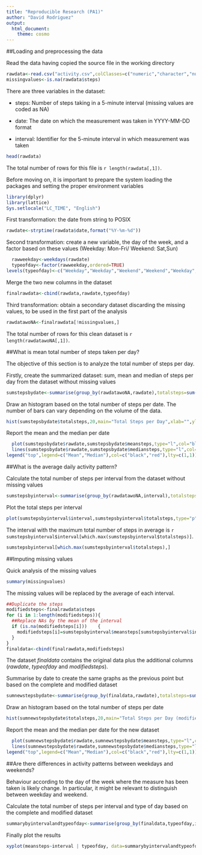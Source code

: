 ```yaml
---
title: "Reproducible Research (PA1)"
author: "David Rodriguez"
output:
  html_document:
    theme: cosmo
---
```


##Loading and preprocessing the data

Read the data having copied the source file in the working directory

```r
rawdata<-read.csv("activity.csv",colClasses=c("numeric","character","numeric"))
missingvalues<-is.na(rawdata$steps)
```

There are three variables in the dataset:

- steps: Number of steps taking in a 5-minute interval (missing values are coded as NA)

- date: The date on which the measurement was taken in YYYY-MM-DD format

- interval: Identifier for the 5-minute interval in which measurement was taken

```r
head(rawdata)
```
The total number of rows for this file is `r length(rawdata[,1])`.

Before moving on, it is important to prepare the system loading the packages and setting the proper environment variables
```r
library(dplyr)
library(lattice)
Sys.setlocale("LC_TIME", "English")
```

First transformation: the date from string to POSIX
```r
rawdate<-strptime(rawdata$date,format("%Y-%m-%d"))
```

Second transformation: create a new variable, the day of the week, and a factor based on these values (Weekday: Mon-Fri/ Weekend: Sat,Sun)
```r
  rawweekday<-weekdays(rawdate)
  typeofday<-factor(rawweekday,ordered=TRUE)
levels(typeofday)<-c("Weekday","Weekday","Weekend","Weekend","Weekday","Weekday","Weekday")
```

Merge the two new columns in the dataset
```r
finalrawdata<-cbind(rawdata,rawdate,typeofday)
```

Third transformation: obtain a secondary dataset discarding the missing values, to be used in the first part of the analysis
```r
rawdatawoNA<-finalrawdata[!missingvalues,]
```
The total number of rows for this clean dataset is `r length(rawdatawoNA[,1])`.

##What is mean total number of steps taken per day?

The objective of this section is to analyze the total number of steps per day.

Firstly, create the summarized dataset: sum, mean and median of steps per day from the dataset without missing values
```r
sumstepsbydate<-summarise(group_by(rawdatawoNA,rawdate),totalsteps=sum(steps),meansteps=mean(steps),mediansteps=median(steps))
```

Draw an histogram based on the total number of steps per date. The number of bars can vary depending on the volume of the data.
```r
hist(sumstepsbydate$totalsteps,20,main="Total Steps per Day",xlab="",ylab="",col="blue")
```

Report the mean and the median per date
```r
  plot(sumstepsbydate$rawdate,sumstepsbydate$meansteps,type="l",col="black",ylab="Total Steps",xlab="Dates")
  lines(sumstepsbydate$rawdate,sumstepsbydate$mediansteps,type="l",col="red")
legend("top",legend=c("Mean","Median"),col=c("black","red"),lty=c(1,1))

```

##What is the average daily activity pattern?

Calculate the total number of steps per interval from the dataset without missing values 
```r
sumstepsbyinterval<-summarise(group_by(rawdatawoNA,interval),totalsteps=sum(steps),meansteps=mean(steps))
```

Plot the total steps per interval
```r
plot(sumstepsbyinterval$interval,sumstepsbyinterval$totalsteps,type="p",main="Total Steps per Interval",xlab="",ylab="",col="blue")
```

The interval with the maximum total number of steps in average is `r sumstepsbyinterval$interval[which.max(sumstepsbyinterval$totalsteps)]`.

```r
sumstepsbyinterval[which.max(sumstepsbyinterval$totalsteps),]

```

##Imputing missing values

Quick analysis of the missing values

```r
summary(missingvalues)
```

The missing values will be replaced by the average of each interval.

```r
##Duplicate the steps 
modifiedsteps<-finalrawdata$steps
for (i in 1:length(modifiedsteps)){
  ##Replace NAs by the mean of the interval
  if (is.na(modifiedsteps[i]))    {    
    modifiedsteps[i]=sumstepsbyinterval$meansteps[sumstepsbyinterval$interval==finalrawdata$interval[i]]   
  }  
}
finaldata<-cbind(finalrawdata,modifiedsteps)
```

The dataset _finaldata_ contains the original data plus the additional columns (_rawdate_, _typeofday_ and _modifiedsteps_).

Summarise by date to create the same graphs as the previous point but based on the complete and modified dataset

```r
sumnewstepsbydate<-summarise(group_by(finaldata,rawdate),totalsteps=sum(modifiedsteps),meansteps=mean(modifiedsteps),mediansteps=median(modifiedsteps))
```

Draw an histogram based on the total number of steps per date
```r
hist(sumnewstepsbydate$totalsteps,20,main="Total Steps per Day (modified dataset)",xlab="",ylab="",col="blue")
```

Report the mean and the median per date for the new dataset
```r
  plot(sumnewstepsbydate$rawdate,sumnewstepsbydate$meansteps,type="l",col="black",ylab="Total Steps",xlab="Dates")
  lines(sumnewstepsbydate$rawdate,sumnewstepsbydate$mediansteps,type="l",col="red")
legend("top",legend=c("Mean","Median"),col=c("black","red"),lty=c(1,1))

```

##Are there differences in activity patterns between weekdays and weekends?

Behaviour according to the day of the week where the measure has been taken is likely change. In particular, it might be relevant to distinguish between weekday and weekend.

Calculate the total number of steps per interval and type of day based on the complete and modified dataset
```r
summarybyintervalandtypeofday<-summarise(group_by(finaldata,typeofday,interval),totalsteps=sum(modifiedsteps),meansteps=mean(modifiedsteps))
```

Finally plot the results
```r
xyplot(meansteps~interval | typeofday, data=summarybyintervalandtypeofday, layout=c(1,2),type="l")
```



